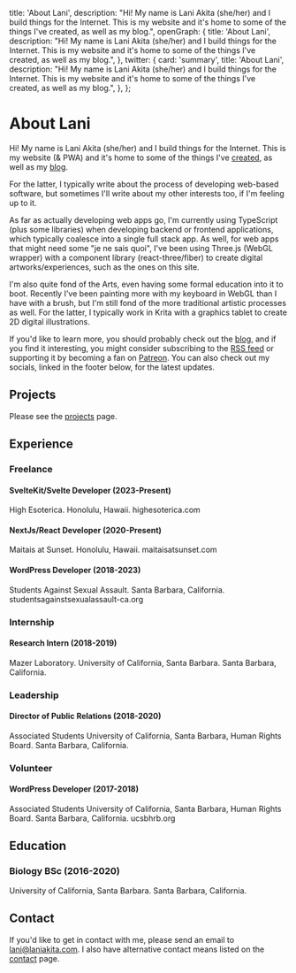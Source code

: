   title: 'About Lani',
  description:
    "Hi! My name is Lani Akita (she/her) and I build things for the Internet. This is my website and it's home to some of the things I've created, as well as my blog.",
  openGraph: {
    title: 'About Lani',
    description:
      "Hi! My name is Lani Akita (she/her) and I build things for the Internet. This is my website and it's home to some of the things I've created, as well as my blog.",
  },
  twitter: {
    card: 'summary',
    title: 'About Lani',
    description:
      "Hi! My name is Lani Akita (she/her) and I build things for the Internet. This is my website and it's home to some of the things I've created, as well as my blog.",
  },
};

# About Lani

Hi! My name is Lani Akita (she/her) and I build things for the Internet. This is my website (& PWA) and it's home to some of the things I've [created](/projects), as well as my [blog](/blog).

For the latter, I typically write about the process of developing web-based software, but sometimes I'll write about my other interests too, if I'm feeling up to it.

As far as actually developing web apps go, I'm currently using TypeScript (plus some libraries) when developing backend or frontend applications, which typically coalesce into a single full stack app. As well, for web apps that might need some "je ne sais quoi", I've been using Three.js (WebGL wrapper) with a component library (react-three/fiber) to create digital artworks/experiences, such as the ones on this site.

I'm also quite fond of the Arts, even having some formal education into it to boot. Recently I've been painting more with my keyboard in WebGL than I have with a brush, but I'm still fond of the more traditional artistic processes as well. For the latter, I typically work in Krita with a graphics tablet to create 2D digital illustrations.

If you'd like to learn more, you should probably check out the [blog](/blog), and if you find it interesting, you might consider subscribing to the [RSS feed](/rss.xml) or supporting it by becoming a fan on [Patreon](https://patreon.com/Lani_Akita). You can also check out my socials, linked in the footer below, for the latest updates.

## Projects

Please see the [projects](/projects) page.

## Experience

### Freelance

#### SvelteKit/Svelte Developer (2023-Present)

High Esoterica. Honolulu, Hawaii. highesoterica.com

#### NextJs/React Developer (2020-Present)

Maitais at Sunset. Honolulu, Hawaii. maitaisatsunset.com

#### WordPress Developer (2018-2023)

Students Against Sexual Assault. Santa Barbara, California. studentsagainstsexualassault-ca.org

### Internship

#### Research Intern (2018-2019)

Mazer Laboratory. University of California, Santa Barbara. Santa Barbara, California.

### Leadership

#### Director of Public Relations (2018-2020)

Associated Students University of California, Santa Barbara, Human Rights Board. Santa Barbara, California.

### Volunteer

#### WordPress Developer (2017-2018)

Associated Students University of California, Santa Barbara, Human Rights Board. Santa Barbara, California. ucsbhrb.org

## Education

### Biology BSc (2016-2020)

University of California, Santa Barbara. Santa Barbara, California.

## Contact

If you'd like to get in contact with me, please send an email to lani@laniakita.com. I also have alternative contact means listed on the [contact](/contact) page.

